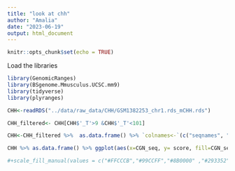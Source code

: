 ```yaml
---
title: "look at chh"
author: "Amalia"
date: "2023-06-19"
output: html_document
---
```


```r
knitr::opts_chunk$set(echo = TRUE)
```

Load the libraries
```r
library(GenomicRanges)
library(BSgenome.Mmusculus.UCSC.mm9)
library(tidyverse)
library(plyranges)
```

```r
CHH<-readRDS("../data/raw_data/CHH/GSM1382253_chr1.rds_mCHH.rds")

CHH_filtered<- CHH[CHH$'_T'>9 &CHH$'_T'<101]

CHH<-CHH_filtered %>%  as.data.frame() %>% `colnames<-`(c("seqnames", "start","end","width","strand","_T","_M","score", "CGN_seq")) %>% makeGRangesFromDataFrame(keep.extra.columns = TRUE)

CHH %>% as.data.frame() %>% ggplot(aes(x=CGN_seq, y= score, fill=CGN_seq))+geom_bar(stat = "summary",fun="mean")+ labs(x="", y="Methylation score", fill="", title = "DNMT3A_GSM1382253")+theme_minimal() 

#+scale_fill_manual(values = c("#FFCCCB","#99CCFF","#8B0000" ,"#293352"))

  




```

